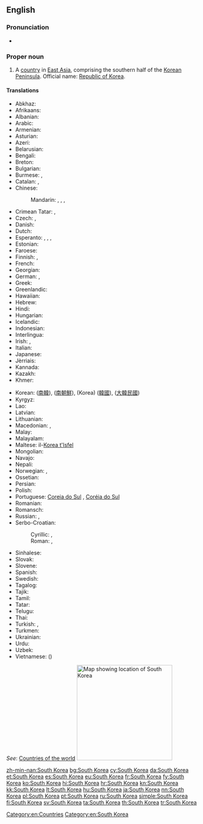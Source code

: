 ==English==
{{wikipedia}}

===Pronunciation===
* {{audio|En-us-South Korea.ogg|Audio (US)}}

===Proper noun===
{{en-proper noun|head=[[South]] [[Korea]]}}

# A [[country]] in [[East Asia]], comprising the southern half of the [[Korean Peninsula]]. Official name: [[Republic of Korea]].

====Translations====
{{trans-top|country in East Asia}}
* Abkhaz: {{t|ab|Аладатәи Кореа|tr=Aladatwi Korea|sc=Cyrl}}
* Afrikaans: {{t|af|Suid-Korea}}
* Albanian: {{t|sq|Koreja e Jugut}}
* Arabic: {{t|ar|كوريا الجنوبية|f|tr=kuriya al-janubíyya}}
* Armenian: {{t|hy|Հարավային Կորեա|tr=Haravayin Korea}}
* Asturian: {{t+|ast|Corea del Sur}}
* Azeri: {{t|az|Cənubi Koreya}}
* Belarusian: {{t|be|Паўднёвая Карэя|f|tr=Paŭdnjóvaja Karéja}}
* Bengali: {{t|bn|দক্ষিণ কোরিয়া|tr=dôkhin koriẏa}}
* Breton: {{t|br|Korea ar Su}}
* Bulgarian: {{t+|bg|Южна Корея|f|tr=Júžna Koréja}}
* Burmese: {{t|my|ကိုရီးယားသမ္မတနိုင်ငံ|sc=Mymr}}, {{t|my|တောင်ကိုရီးယား|tr=taʊ̀n kori:ya:|sc=Mymr}}
* Catalan: {{t+|ca|Corea del Sud|f}}, 
* Chinese:
*: Mandarin: {{t|cmn|韓國|sc=Hani}}, {{t+|cmn|韩国|tr=Hánguó|sc=Hani}}, {{t+|cmn|南韓|sc=Hani}}, {{t|cmn|南韩|tr=Nánhán|sc=Hani}}
* Crimean Tatar: {{t|crh|Cenübiy Koreya}}, {{t|crh|Kоreya Cumhuriyeti}}
* Czech: {{t+|cs|Jižní Korea|f}}, {{t|cs|Korejská republika|f}}
* Danish: {{t+|da|Sydkorea}}
* Dutch: {{t+|nl|Zuid-Korea}}
* Esperanto: {{t|eo|Sud-Koreio}}, {{t|eo|Koreio Suda}}, {{t|eo|Koreujo Sud-Koreujo}}, {{t|eo|Koreujo Suda}}
* Estonian: {{t+|et|Lõuna-Korea}}
* Faroese: {{t|fo|Suðurkorea|n}}
* Finnish: {{t+|fi|Etelä-Korea}}, {{t+|fi|Korean tasavalta}}
* French: {{t+|fr|Corée du Sud|f}}
* Georgian: {{t|ka|სამხრეთი კორეა|tr=samxret'i korea|sc=Geor}}
* German: {{t+|de|Südkorea|n}}, {{t+|de|Republik Korea|f}}
* Greek: {{t+|el|Νότια Κορέα|f|tr=Nótia Koréa}}
* Greenlandic: {{t|kl|Korea Kujalleq}}
* Hawaiian: {{t|haw|Kōlea Hema}}
* Hebrew: {{t|he|דרום קוריאה|f|tr=daróm korea}}
* Hindi: {{t+|hi|दक्षिण कोरिया|tr=dakṣiṇ kōriyā}}
* Hungarian: {{t+|hu|Dél-Korea}}
* Icelandic: {{t+|is|Suður-Kórea|f}}
* Indonesian: {{t|id|Korea Selatan}}
* Interlingua: {{t|ia|Corea del Sud}}
* Irish: {{t|ga|Cóiré Theas|f|alt=An Chóiré Theas}}, {{t|ga|Poblacht na Cóiré|f}}
* Italian: {{t|it|Corea del Sud|f}}
* Japanese: {{t+|ja|韓国|tr=かんこく, Kankoku}}
* Jèrriais: {{t|roa-jer|Corée du Sud|f}}
* Kannada: {{t|kn|ದಕ್ಷಿಣ ಕೊರಿಯಾ|tr=dakṣiṇa koriyā|sc=Knda}}
* Kazakh: {{t|kk|Оңтүстік Корея|tr=Oñtüstik Koreya|sc=Cyrl}}
* Khmer: {{t|km|កូរ៉េ​ខាង​​ត្បូង|tr=kooree kʰaang tboong|sc=Khmr}}
{{trans-mid}}
* Korean: {{t+|ko|남한|tr=Namhan|sc=Hang}} ([[南韓]]), {{t+|ko|남조선|tr=Namjoseon|sc=Hang}} ([[南朝鮮]]), {{t+|ko|한국|tr=Hanguk|sc=Hang}} (Korea) ([[韓國]]), {{qualifier|officially}} {{t+|ko|대한민국|tr=Daehanminguk|sc=Hang}} ([[大韓民國]])
* Kyrgyz: {{t|ky|Түштүк Корея|tr=Tüştük Koreya|sc=Cyrl}}
* Lao: {{t|lo|ເກົາຫລີໃຕ້|tr=kao lĭː tȃy|sc=Laoo}}
* Latvian: {{t+|lv|Dienvidkoreja|f}}
* Lithuanian: {{t+|lt|Pietų Korėja|f}}
* Macedonian: {{t+|mk|Јужна Кореја|f|tr=Júžna Koréja}}, {{t|mk|Република Кореја|f|tr=Repúblika Koréja}}
* Malay: {{t|ms|Korea Selatan}}
* Malayalam: {{t|ml|ദക്ഷിണ കൊറിയ|tr=dakṣiṇ koṟiya|sc=Mlym}}
* Maltese: il-[[Korea t'Isfel]]
* Mongolian: {{t|mn|Өмнөд Солонгос|tr=Ömnöd Solongos|sc=Cyrl}}
* Navajo: {{t|nv|Kolíya Bikéyah Shádiʼááhjí Siʼánígíí}}
* Nepali: {{t|ne|दक्षिण कोरिया|tr=dakṣiṇa koriyā|sc=Deva}}
* Norwegian: {{t+|no|Sør-Korea}}, {{t|no|Republikken Korea}}
* Ossetian: {{t|os|Хуссар Корей|tr=Ȟussar Korej|sc=Cyrl}}
* Persian: {{t+|fa|کره جنوبی|tr=Kore-ye Janubi}}
* Polish: {{t+|pl|Korea Południowa|f}}
* Portuguese: [[Coreia do Sul]] {{qualifier|Portugal}}, [[Coréia do Sul]] {{qualifier|Brazil}}
* Romanian: {{t|ro|Coreea de Sud|f}}
* Romansch: {{t|rm|Corea dal Sid|f}}
* Russian: {{t|ru|Южная Корея|f|tr=Júžnaja Koréja}}, {{t|ru|Республика Корея|f|tr=Respúblika Koréja}}
* Serbo-Croatian:
*: Cyrillic: {{t|sh|Јужна Кореја|f}}, {{t|sh|Република Кореја|f}}
*: Roman: {{t|sh|Južna Koreja|f}}, {{t|sh|Republika Koreja|f}}
* Sinhalese: {{t|si|දකුණු කොරියාව|tr=dakuṇu koriyāva|sc=Sinh}}
* Slovak: {{t|sk|Južná Kórea|f}}
* Slovene: {{t|sl|Južna Koreja|f}}
* Spanish: {{t+|es|Corea del Sur}}
* Swedish: {{t+|sv|Sydkorea}}
* Tagalog: {{t|tl|Timog Korea}}
* Tajik: {{t|tg|Қурияи Ҷанубӣ|tr=Quriyayi Janubī|sc=Cyrl}}
* Tamil: {{t|ta|தென் கொரியா|tr=teṉ koriyā|sc=Taml}}
* Tatar: {{t|tt|Көньяк Корея|tr=Könyaq Koreyä|sc=Cyrl}}
* Telugu: {{t+|te|దక్షిణ కొరియా|tr=dakṣiṇa koriyā|sc=Telu}}
* Thai: {{t+|th|เกาหลีใต้|tr=gaolĕe dtâi|sc=Thai}}
* Turkish: {{t+|tr|Güney Kore}}, {{t+|tr|Kore Cumhuriyeti}}
* Turkmen: {{t|tk|Günorta Koreýa}}
* Ukrainian: {{t+|uk|Південна Корея|f|tr=Pivdénna Koréja}}
* Urdu: {{t|ur|جنوبی کوریا|tr=janūbī kriyā|sc=ur-Arab}}
* Uzbek: {{t+|uz|Janubiy Koreya}}
* Vietnamese: {{t+|vi|Hàn Quốc}} ({{t|vi|韓國}})
{{trans-bottom}}

''See'': [[Appendix:Countries of the world|Countries of the world]]
[[Image:Locator map of South Korea.svg|250px|thumb|Map showing location of South Korea]]

[[Category:en:Countries]]
[[Category:en:South Korea]]

[[zh-min-nan:South Korea]]
[[bg:South Korea]]
[[cy:South Korea]]
[[da:South Korea]]
[[et:South Korea]]
[[es:South Korea]]
[[eu:South Korea]]
[[fr:South Korea]]
[[fy:South Korea]]
[[ko:South Korea]]
[[hi:South Korea]]
[[hr:South Korea]]
[[kn:South Korea]]
[[kk:South Korea]]
[[lt:South Korea]]
[[hu:South Korea]]
[[ja:South Korea]]
[[nn:South Korea]]
[[pl:South Korea]]
[[pt:South Korea]]
[[ru:South Korea]]
[[simple:South Korea]]
[[fi:South Korea]]
[[sv:South Korea]]
[[ta:South Korea]]
[[th:South Korea]]
[[tr:South Korea]]